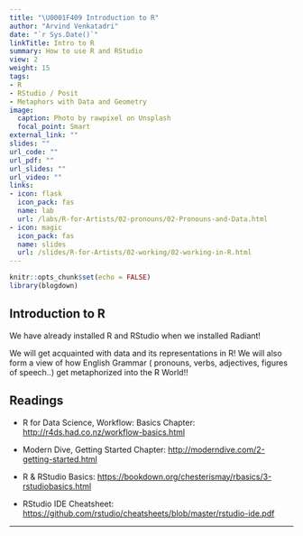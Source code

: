 ```yaml
---
title: "\U0001F409 Introduction to R"
author: "Arvind Venkatadri"
date: "`r Sys.Date()`"
linkTitle: Intro to R
summary: How to use R and RStudio
view: 2
weight: 15
tags:
- R
- RStudio / Posit
- Metaphors with Data and Geometry
image:
  caption: Photo by rawpixel on Unsplash
  focal_point: Smart
external_link: ""
slides: ""
url_code: ""
url_pdf: ""
url_slides: ""
url_video: ""
links:
- icon: flask
  icon_pack: fas
  name: lab
  url: /labs/R-for-Artists/02-pronouns/02-Pronouns-and-Data.html
- icon: magic
  icon_pack: fas
  name: slides
  url: /slides/R-for-Artists/02-working/02-working-in-R.html
---
```


```r
knitr::opts_chunk$set(echo = FALSE)
library(blogdown)
```

## Introduction to R

We have already installed R and RStudio when we installed Radiant!

We will get acquainted with data and its representations in R! We will also form a view of how English Grammar ( pronouns, verbs, adjectives, figures of speech..) get metaphorized into the R World!!

## Readings

-   R for Data Science, Workflow: Basics Chapter: <http://r4ds.had.co.nz/workflow-basics.html>

-   Modern Dive, Getting Started Chapter: <http://moderndive.com/2-getting-started.html>

-   R & RStudio Basics: <https://bookdown.org/chesterismay/rbasics/3-rstudiobasics.html>

-   RStudio IDE Cheatsheet: <https://github.com/rstudio/cheatsheets/blob/master/rstudio-ide.pdf>

------------------------------------------------------------------------
